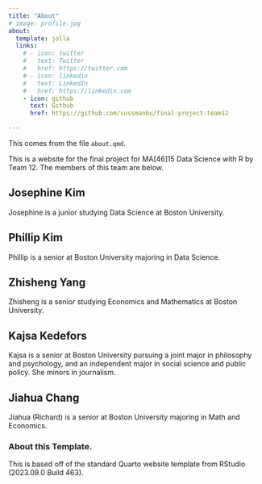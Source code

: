 ```yaml
---
title: "About"
# image: profile.jpg
about:
  template: jolla
  links:
    # - icon: twitter
    #   text: Twitter
    #   href: https://twitter.com
    # - icon: linkedin
    #   text: LinkedIn
    #   href: https://linkedin.com
    - icon: github
      text: Github
      href: https://github.com/sussmanbu/final-project-team12

---
```



This comes from the file `about.qmd`.

This is a website for the final project for MA[46]15 Data Science with R by Team 12.
The members of this team are below.

## Josephine Kim

Josephine is a junior studying Data Science at Boston University.

## Phillip Kim

Phillip is a senior at Boston University majoring in Data Science.

## Zhisheng Yang

Zhisheng is a senior studying Economics and Mathematics at Boston University.

## Kajsa Kedefors

Kajsa is a senior at Boston University pursuing a joint major in philosophy and psychology, and an independent major in social science and public policy. She minors in journalism.

## Jiahua Chang

Jiahua (Richard) is a senior at Boston University majoring in Math and Economics. 

<!-- Please leave in the information below -->

### About this Template.

This is based off of the standard Quarto website template from RStudio (2023.09.0 Build 463).
